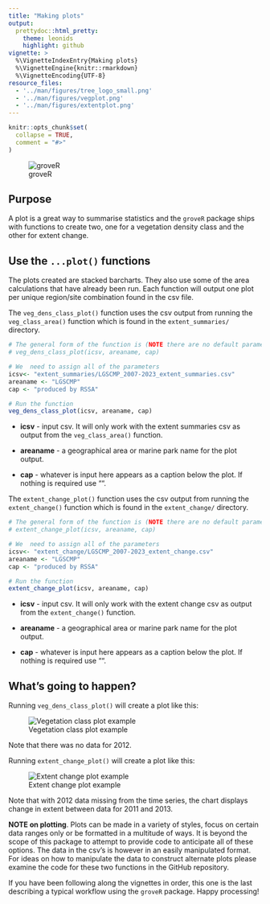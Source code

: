 ```yaml
---
title: "Making plots"
output: 
  prettydoc::html_pretty:
    theme: leonids
    highlight: github
vignette: >
  %\VignetteIndexEntry{Making plots}
  %\VignetteEngine{knitr::rmarkdown}
  %\VignetteEncoding{UTF-8}
resource_files:
  - '../man/figures/tree_logo_small.png'
  - '../man/figures/vegplot.png'
  - '../man/figures/extentplot.png'
---
```


```r
knitr::opts_chunk$set(
  collapse = TRUE,
  comment = "#>"
)
```

![groveR](../man/figures/tree_logo_small.png)

## Purpose
A plot is a great way to summarise statistics and the `groveR` package ships 
with functions to create two, one for a vegetation density class and the other 
for extent change.

## Use the `...plot()` functions
The plots created are stacked barcharts. They also use some of the area 
calculations that have already been run. Each function will output one plot per 
unique region/site combination found in the csv file.

The `veg_dens_class_plot()` function uses the csv output from running the 
`veg_class_area()` function which is found in the `extent_summaries/` directory.

```r
# The general form of the function is (NOTE there are no default parameters)
# veg_dens_class_plot(icsv, areaname, cap)

# We  need to assign all of the parameters
icsv<- "extent_summaries/LGSCMP_2007-2023_extent_summaries.csv"
areaname <- "LGSCMP"
cap <- "produced by RSSA"

# Run the function
veg_dens_class_plot(icsv, areaname, cap)

```


* **icsv** - input csv. It will only work with the extent summaries csv as output 
from the `veg_class_area()` function.

* **areaname** - a geographical area or marine park name for the plot output.

* **cap** - whatever is input here appears as a caption below the plot. If nothing 
is required use "".

The `extent_change_plot()` function uses the csv output from running the 
`extent_change()` function which is found in the `extent_change/` directory.

```r
# The general form of the function is (NOTE there are no default parameters)
# extent_change_plot(icsv, areaname, cap)

# We  need to assign all of the parameters
icsv<- "extent_change/LGSCMP_2007-2023_extent_change.csv"
areaname <- "LGSCMP"
cap <- "produced by RSSA"

# Run the function
extent_change_plot(icsv, areaname, cap)

```


* **icsv** - input csv. It will only work with the extent change csv as output 
from the `extent_change()` function.

* **areaname** - a geographical area or marine park name for the plot output.

* **cap** - whatever is input here appears as a caption below the plot. If nothing 
is required use "".

## What's going to happen?

Running `veg_dens_class_plot()` will create a plot like this:


![Vegetation class plot example](../man/figures/vegplot.png)

Note that there was no data for 2012.



Running `extent_change_plot()` will create a plot like this:

![Extent change plot example](../man/figures/extentplot.png)

Note that with 2012 data missing from the time series, the chart displays change 
in extent between data for 2011 and 2013.

**NOTE on plotting**. Plots can be made in a variety of styles, focus on certain 
data ranges only or be formatted in a multitude of ways. It is beyond the scope 
of this package to attempt to provide code to anticipate all of these options. The 
data in the csv's is however in an easily manipulated format. For ideas on how to 
manipulate the data to construct alternate plots please examine the code for these 
two functions in the GitHub repository.

If you have been following along the vignettes in order, this one is the last 
describing a typical workflow using the `groveR` package. Happy processing!
